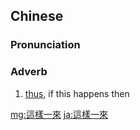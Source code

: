 ==Chinese==
{{zh-forms|s=这样一来|type=211}}

===Pronunciation===
{{zh-pron
|m=zhèyàng一lái
|c=ze2 joeng6 jat1 loi4
|cat=adv
}}

===Adverb===
{{zh-adv}}

# [[thus]], if this happens then

{{zh-cat|Intermediate}}

[[mg:這樣一來]]
[[ja:這樣一來]]